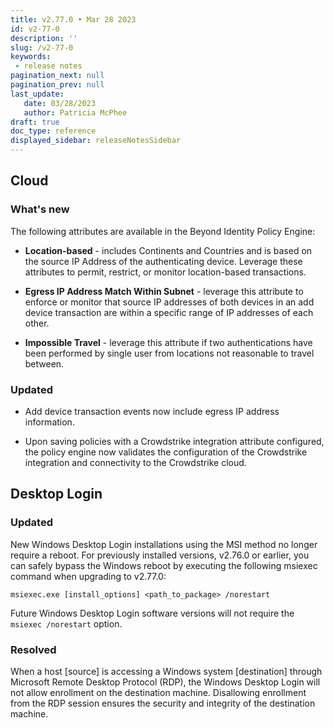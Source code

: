 ```yaml
---
title: v2.77.0 • Mar 28 2023
id: v2-77-0
description: ''
slug: /v2-77-0 
keywords: 
 - release notes
pagination_next: null
pagination_prev: null
last_update: 
   date: 03/28/2023
   author: Patricia McPhee
draft: true
doc_type: reference
displayed_sidebar: releaseNotesSidebar
---
```




## Cloud


### What's new

The following attributes are available in the Beyond Identity Policy Engine:

- **Location-based** - includes Continents and Countries and is based on the source IP Address of the authenticating device. Leverage these attributes to permit, restrict, or monitor location-based transactions.

- **Egress IP Address Match Within Subnet** - leverage this attribute to enforce or monitor that source IP addresses of both devices in an add device transaction are within a specific range of IP addresses of each other.

- **Impossible Travel** - leverage this attribute if two authentications have been performed by single user from locations not reasonable to travel between.


### Updated


- Add device transaction events now include egress IP address information.

- Upon saving policies with a Crowdstrike integration attribute configured, the policy engine now validates the configuration of the Crowdstrike integration and connectivity to the Crowdstrike cloud.

## Desktop Login


<SupportedOsAuthenticatorWindowsOnly />

### Updated


New Windows Desktop Login installations using the MSI method no longer require a reboot. For previously installed versions, v2.76.0 or earlier, you can safely bypass the Windows reboot by executing the following msiexec command when upgrading to v2.77.0:

```
msiexec.exe [install_options] <path_to_package> /norestart
```

Future Windows Desktop Login software versions will not require the `msiexec /norestart` option.

### Resolved


When a host \[source\] is accessing a Windows system \[destination\] through Microsoft Remote Desktop Protocol (RDP), the Windows Desktop Login will not allow enrollment on the destination machine. Disallowing enrollment from the RDP session ensures the security and integrity of the destination machine.
